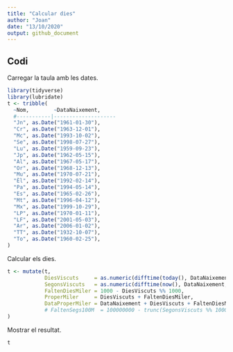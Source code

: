 ```yaml
---
title: "Calcular dies"
author: "Joan"
date: "13/10/2020"
output: github_document
---
```


## Codi

Carregar la taula amb les dates.

```r
library(tidyverse)
library(lubridate)
t <- tribble(
  ~Nom,        ~DataNaixement,
  #-----------|--------------------
  "Jn", as.Date("1961-01-30"),
  "Cr", as.Date("1963-12-01"),
  "Mc", as.Date("1993-10-02"),
  "Se", as.Date("1998-07-27"),
  "Lu", as.Date("1959-09-23"),
  "Jp", as.Date("1962-05-15"),
  "Al", as.Date("1967-05-17"),
  "Or", as.Date("1968-12-13"),
  "Mu", as.Date("1970-07-21"),
  "Èl", as.Date("1992-02-14"),
  "Pa", as.Date("1994-05-14"),
  "Es", as.Date("1965-02-26"),
  "Mt", as.Date("1996-04-12"),
  "Mx", as.Date("1999-10-29"),
  "LP", as.Date("1970-01-11"),
  "LF", as.Date("2001-05-03"),
  "Ar", as.Date("2006-01-02"),
  "TT", as.Date("1932-10-07"),
  "To", as.Date("1960-02-25"),
)
```


Calcular els dies.
```r
t <- mutate(t,
            DiesViscuts     = as.numeric(difftime(today(), DataNaixement, units = "days")),
            SegonsViscuts   = as.numeric(difftime(now(), DataNaixement, units = "secs")),
            FaltenDiesMiler = 1000 - DiesViscuts %% 1000,
            ProperMiler     = DiesViscuts + FaltenDiesMiler,
            DataProperMiler = DataNaixement + DiesViscuts + FaltenDiesMiler
            # FaltenSegs100M  = 100000000 - trunc(SegonsViscuts %% 100000000)
)
```

Mostrar el resultat.
```r
t
```


